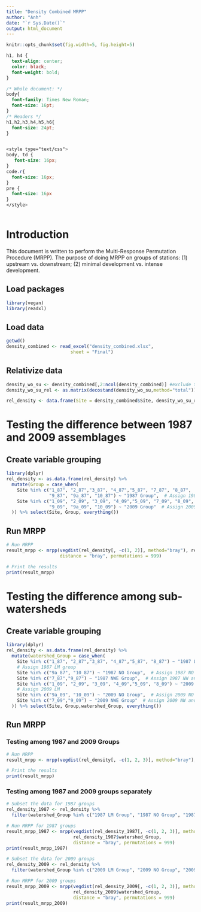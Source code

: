 ```yaml
---
title: "Density Combined MRPP"
author: "Anh"
date: "`r Sys.Date()`"
output: html_document
---
```


```r
knitr::opts_chunk$set(fig.width=5, fig.height=5)
```

```css
h1, h4 {
  text-align: center;
  color: black;
  font-weight: bold;
}

/* Whole document: */
body{
  font-family: Times New Roman;
  font-size: 16pt;
}
/* Headers */
h1,h2,h3,h4,h5,h6{
  font-size: 24pt;
}


<style type="text/css">
body, td {
   font-size: 16px;
}
code.r{
  font-size: 16px;
}
pre {
  font-size: 16px
}
</style>
  
```

# Introduction

This document is written to perform the Multi-Response Permutation Procedure (MRPP). The purpose of doing MRPP on groups of stations: (1) upstream vs. downstream; (2) minimal development vs. intense development.

## Load packages

```r
library(vegan)
library(readxl)
```

## Load data

```r
getwd()
density_combined <- read_excel("density_combined.xlsx",
                        sheet = "Final")
```

## Relativize data

```r
density_wo_su <- density_combined[,2:ncol(density_combined)] #exclude the first column that contains SU information
density_wo_su_rel <- as.matrix(decostand(density_wo_su,method="total")) #calculate relative abundance from abundance data

rel_density <- data.frame(Site = density_combined$Site, density_wo_su_rel)

```

# Testing the difference between 1987 and 2009 assemblages

## Create variable grouping

```r
library(dplyr)
rel_density <- as.data.frame(rel_density) %>%
  mutate(Group = case_when(
    Site %in% c("1_87", "2_87","3_87", "4_87","5_87", "7_87", "8_87",
                "9_87", "9a_87", "10_87") ~ "1987 Group",  # Assign 1987 Group
    Site %in% c("1_09", "2_09", "3_09", "4_09","5_09", "7_09", "8_09",
                "9_09", "9a_09", "10_09") ~ "2009 Group"  # Assign 2009 Group
  )) %>% select(Site, Group, everything())

```

## Run MRPP

```r
# Run MRPP
result_mrpp <- mrpp(vegdist(rel_density[, -c(1, 2)], method="bray"), rel_density$Group, 
                    distance = "bray", permutations = 999)

# Print the results
print(result_mrpp)
```


# Testing the difference among sub-watersheds

## Create variable grouping

```r
library(dplyr)
rel_density <- as.data.frame(rel_density) %>%
  mutate(watershed_Group = case_when(
    Site %in% c("1_87", "2_87","3_87", "4_87","5_87", "8_87") ~ "1987 LM Group",  
    # Assign 1987 LM group 
    Site %in% c("9a_87", "10_87") ~ "1987 NO Group",  # Assign 1987 NO group
    Site %in% c("7_87","9_87") ~ "1987 NWE Group",  # Assign 1987 NW and WE
    Site %in% c("1_09", "2_09", "3_09", "4_09","5_09", "8_09") ~ "2009 LM Group",  
    # Assign 2009 LM
    Site %in% c("9a_09", "10_09") ~ "2009 NO Group",  # Assign 2009 NO group
    Site %in% c("7_09","9_09") ~ "2009 NWE Group"  # Assign 2009 NW and WE
  )) %>% select(Site, Group,watershed_Group, everything())

```

## Run MRPP

### Testing among 1987 and 2009 Groups

```r
# Run MRPP
result_mrpp <- mrpp(vegdist(rel_density[, -c(1, 2, 3)], method="bray"), rel_density$watershed_Group, distance = "bray", permutations = 999)

# Print the results
print(result_mrpp)
```

### Testing among 1987 and 2009 groups separately

```r
# Subset the data for 1987 groups
rel_density_1987 <- rel_density %>%
  filter(watershed_Group %in% c("1987 LM Group", "1987 NO Group", "1987 NWE Group"))

# Run MRPP for 1987 groups
result_mrpp_1987 <- mrpp(vegdist(rel_density_1987[, -c(1, 2, 3)], method = "bray"), 
                         rel_density_1987$watershed_Group, 
                         distance = "bray", permutations = 999)
print(result_mrpp_1987)

```

```r
# Subset the data for 2009 groups
rel_density_2009 <- rel_density %>%
  filter(watershed_Group %in% c("2009 LM Group", "2009 NO Group", "2009 NWE Group"))

# Run MRPP for 2009 groups
result_mrpp_2009 <- mrpp(vegdist(rel_density_2009[, -c(1, 2, 3)], method = "bray"), 
                         rel_density_2009$watershed_Group, 
                         distance = "bray", permutations = 999)
print(result_mrpp_2009)

```
